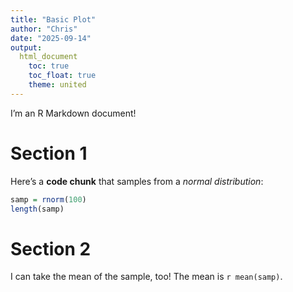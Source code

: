 ```yaml
---
title: "Basic Plot"
author: "Chris"
date: "2025-09-14"
output: 
  html_document
    toc: true
    toc_float: true
    theme: united
---
```


I'm an R Markdown document! 

# Section 1

Here's a **code chunk** that samples from 
a _normal distribution_:

```r
samp = rnorm(100)
length(samp)
```

# Section 2

I can take the mean of the sample, too!
The mean is `r mean(samp)`.